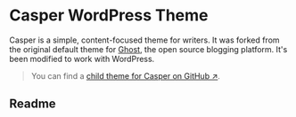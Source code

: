 # Casper WordPress Theme

Casper is a simple, content-focused theme for writers. It was forked from the original default theme for [Ghost](https://ghost.org/),
the open source blogging platform. It's been modified to work with WordPress.

> You can find a [child theme for Casper on GitHub ↗](https://github.com/lacymorrow/casper-child).

## Readme

<Readme username='lacymorrow' repo='casper' />

